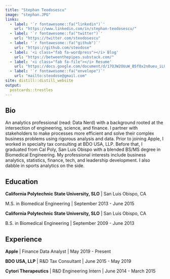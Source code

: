 ```yaml
---
title: "Stephan Teodosescu"
image: "stephan.JPG"
links:
  - label: '`r fontawesome::fa("linkedin")`'
    url: "https://www.linkedin.com/in/stephan-teodosescu/"
  - label: '`r fontawesome::fa("twitter")`'
    url: "https://twitter.com/steodosescu"
  - label: '`r fontawesome::fa("github")`'
    url: "https://github.com/steodose"
  - label: '<i class="fab fa-wordpress"></i> Blog'
    url: "https://betweenthepipes.substack.com/"
  - label: '<i class="fab fa-file"></i> Resume'
    url: "https://docs.google.com/document/d/17OJW2OUuW_B5f8x2n0ueu_iLUEhxxY6TBpb63IJN0rE/edit?usp=sharing"
  - label: '`r fontawesome::fa("envelope")`'
    url: "mailto:steodose@gmail.com"
site: distill::distill_website
output:
  postcards::trestles
---
```

 
## Bio

An analytics professional (read: Data Nerd) with a background rooted at the intersection of engineering, science, and finance. I partner with stakeholders to make processes more efficient and solve their complex business problems using rigorous analysis and data. Prior to joining Apple, I worked in specialty tax consulting at BDO USA, LLP. Before that, I graduated from Cal Poly, San Luis Obispo with a blended BS/MS degree in Biomedical Engineering. My professional interests include business analytics, statistics, finance, tech, and leadership development. I also dabble in sports analytics on the side. 

## Education

**California Polytechnic State University, SLO** | San Luis Obispo, CA

M.S. in Biomedical Engineering | September 2013 - June 2015

**California Polytechnic State University, SLO** | San Luis Obispo, CA

B.S. in Biomedical Engineering | September 2009 - June 2013

## Experience

**Apple** | Finance Data Analyst | May 2019 - Present

**BDO USA, LLP** | R&D Tax Consultant | June 2015 - May 2019

**Cytori Therapeutics** | R&D Engineering Intern | June 2014 - March 2015
